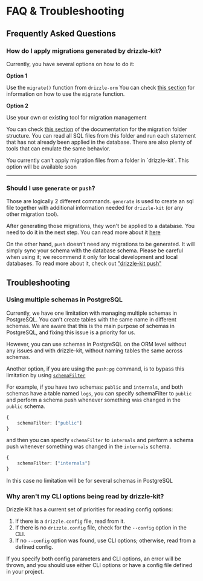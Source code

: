 
# FAQ & Troubleshooting

## Frequently Asked Questions

### **How do I apply migrations generated by drizzle-kit?**

Currently, you have several options on how to do it:

**Option 1**

Use the `migrate()` function from `drizzle-orm`
You can check [this section](./overview#running-migrations) for information on how to use the `migrate` function.

**Option 2**

Use your own or existing tool for migration management

You can check [this section](./overview#migration-files) of the documentation for the migration folder structure. 
You can read all SQL files from this folder and run each statement that has not already been applied in the database.
There are also plenty of tools that can emulate the same behavior.

<Callout>
    You currently can't apply migration files from a folder in `drizzle-kit`. This option will be available soon
</Callout>

---

### **Should I use `generate` or `push`?**

Those are logically 2 different commands. `generate` is used to create an sql file together with additional
information needed for `drizzle-kit` (or any other migration tool).

After generating those migrations, they won't be applied to a database. 
You need to do it in the next step. You can read more about it [here](./faq#how-do-i-apply-migrations-generated-by-drizzle-kit)

On the other hand, `push` doesn't need any migrations to be generated. It will
simply sync your schema with the database schema. Please be careful when using it;
we recommend it only for local development and local databases. To read more about it, check out ["drizzle-kit push"](./overview#prototyping-with-db-push)


## Troubleshooting

### **Using multiple schemas in PostgreSQL**

Currently, we have one limitation with managing multiple schemas in PostgreSQL. 
You can't create tables with the same name in different schemas. 
We are aware that this is the main purpose of schemas in PostgreSQL, and fixing this issue is a priority for us.

However, you can use schemas in PostgreSQL on the ORM level without any issues and with drizzle-kit,
without naming tables the same across schemas.

Another option, if you are using the `push:pg` command, is to bypass this limitation by using [`schemaFilter`](./config-reference#schemafilter)

For example, if you have two schemas: `public` and `internals`, and both schemas have a table named `logs`, 
you can specify schemaFilter to `public` and perform a schema push whenever something was changed in the `public` schema.
```ts
{
    schemaFilter: ["public"]
}
```
and then you can specify `schemaFilter` to `internals` and perform a schema push whenever something was changed in the `internals` schema.
```ts
{
    schemaFilter: ["internals"]
}
```

In this case no limitation will be for several schemas in PostgreSQL


### **Why aren't my CLI options being read by drizzle-kit?**

Drizzle Kit has a current set of priorities for reading config options:

1. If there is a `drizzle.config` file, read from it.
2. If there is no `drizzle.config` file, check for the `--config` option in the CLI.
3. If no `--config` option was found, use CLI options; otherwise, read from a defined config.

If you specify both config parameters and CLI options, an error will be thrown, and you should use 
either CLI options or have a config file defined in your project.